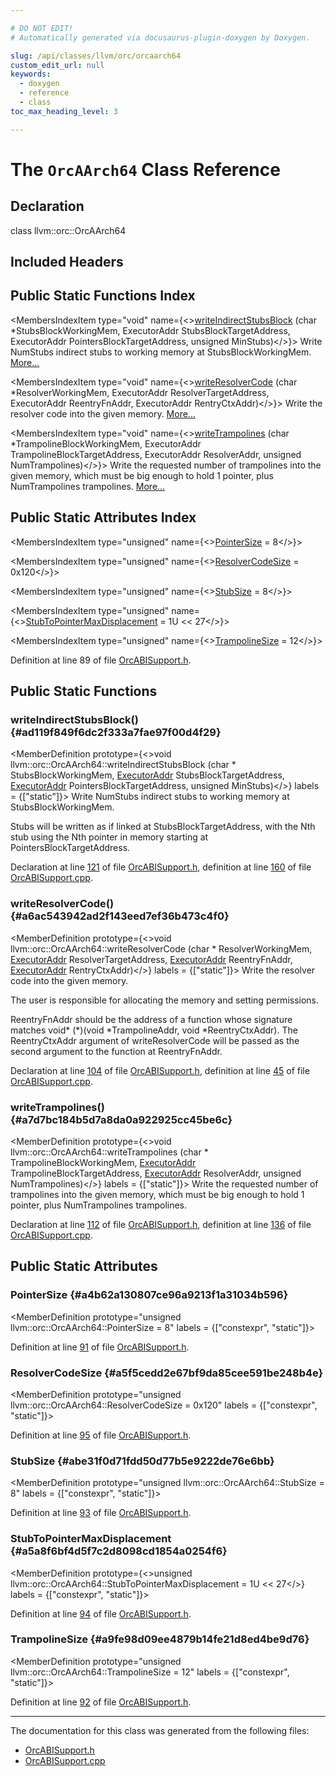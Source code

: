 ```yaml
---

# DO NOT EDIT!
# Automatically generated via docusaurus-plugin-doxygen by Doxygen.

slug: /api/classes/llvm/orc/orcaarch64
custom_edit_url: null
keywords:
  - doxygen
  - reference
  - class
toc_max_heading_level: 3

---
```





# The `OrcAArch64` Class Reference

<DoxygenPage pluginConfig={pluginConfig}>



## Declaration

<CodeBlock>class llvm::orc::OrcAArch64</CodeBlock>

## Included Headers

<IncludesList>
<IncludesListItem
  filePath="llvm/ExecutionEngine/Orc/OrcABISupport.h"
  permalink="/docs/api/files/include/include/llvm/include/llvm/executionengine/include/llvm/executionengine/orc/orcabisupport-h"
  isLocal="true" />
</IncludesList>

## Public Static Functions Index

<MembersIndex>

<MembersIndexItem
  type="void"
  name={<><a href="#ad119f849f6dc2f333a7fae97f00d4f29">writeIndirectStubsBlock</a> (char &#42;StubsBlockWorkingMem, ExecutorAddr StubsBlockTargetAddress, ExecutorAddr PointersBlockTargetAddress, unsigned MinStubs)</>}>
Write NumStubs indirect stubs to working memory at StubsBlockWorkingMem. <a href="#ad119f849f6dc2f333a7fae97f00d4f29">More...</a>
</MembersIndexItem>

<MembersIndexItem
  type="void"
  name={<><a href="#a6ac543942ad2f143eed7ef36b473c4f0">writeResolverCode</a> (char &#42;ResolverWorkingMem, ExecutorAddr ResolverTargetAddress, ExecutorAddr ReentryFnAddr, ExecutorAddr RentryCtxAddr)</>}>
Write the resolver code into the given memory. <a href="#a6ac543942ad2f143eed7ef36b473c4f0">More...</a>
</MembersIndexItem>

<MembersIndexItem
  type="void"
  name={<><a href="#a7d7bc184b5d7a8da0a922925cc45be6c">writeTrampolines</a> (char &#42;TrampolineBlockWorkingMem, ExecutorAddr TrampolineBlockTargetAddress, ExecutorAddr ResolverAddr, unsigned NumTrampolines)</>}>
Write the requested number of trampolines into the given memory, which must be big enough to hold 1 pointer, plus NumTrampolines trampolines. <a href="#a7d7bc184b5d7a8da0a922925cc45be6c">More...</a>
</MembersIndexItem>

</MembersIndex>

## Public Static Attributes Index

<MembersIndex>

<MembersIndexItem
  type="unsigned"
  name={<><a href="#a4b62a130807ce96a9213f1a31034b596">PointerSize</a> = 8</>}>
</MembersIndexItem>

<MembersIndexItem
  type="unsigned"
  name={<><a href="#a5f5cedd2e67bf9da85cee591be248b4e">ResolverCodeSize</a> = 0x120</>}>
</MembersIndexItem>

<MembersIndexItem
  type="unsigned"
  name={<><a href="#abe31f0d71fdd50d77b5e9222de76e6bb">StubSize</a> = 8</>}>
</MembersIndexItem>

<MembersIndexItem
  type="unsigned"
  name={<><a href="#a5a8f6bf4d5f7c2d8098cd1854a0254f6">StubToPointerMaxDisplacement</a> = 1U &lt;&lt; 27</>}>
</MembersIndexItem>

<MembersIndexItem
  type="unsigned"
  name={<><a href="#a9fe98d09ee4879b14fe21d8ed4be9d76">TrampolineSize</a> = 12</>}>
</MembersIndexItem>

</MembersIndex>


Definition at line 89 of file <a href="/docs/api/files/include/include/llvm/include/llvm/executionengine/include/llvm/executionengine/orc/orcabisupport-h">OrcABISupport.h</a>.

<SectionDefinition>

## Public Static Functions

### writeIndirectStubsBlock() {#ad119f849f6dc2f333a7fae97f00d4f29}

<MemberDefinition
  prototype={<>void llvm::orc::OrcAArch64::writeIndirectStubsBlock (char &#42; StubsBlockWorkingMem, <a href="/docs/api/classes/llvm/orc/executoraddr">ExecutorAddr</a> StubsBlockTargetAddress, <a href="/docs/api/classes/llvm/orc/executoraddr">ExecutorAddr</a> PointersBlockTargetAddress, unsigned MinStubs)</>}
  labels = {["static"]}>
Write NumStubs indirect stubs to working memory at StubsBlockWorkingMem.

Stubs will be written as if linked at StubsBlockTargetAddress, with the Nth stub using the Nth pointer in memory starting at PointersBlockTargetAddress.

Declaration at line <a href="/docs/api/files/include/include/llvm/include/llvm/executionengine/include/llvm/executionengine/orc/orcabisupport-h/#l00121">121</a> of file <a href="/docs/api/files/include/include/llvm/include/llvm/executionengine/include/llvm/executionengine/orc/orcabisupport-h">OrcABISupport.h</a>, definition at line <a href="/docs/api/files/lib/lib/executionengine/lib/executionengine/orc/orcabisupport-cpp/#l00160">160</a> of file <a href="/docs/api/files/lib/lib/executionengine/lib/executionengine/orc/orcabisupport-cpp">OrcABISupport.cpp</a>.
</MemberDefinition>

### writeResolverCode() {#a6ac543942ad2f143eed7ef36b473c4f0}

<MemberDefinition
  prototype={<>void llvm::orc::OrcAArch64::writeResolverCode (char &#42; ResolverWorkingMem, <a href="/docs/api/classes/llvm/orc/executoraddr">ExecutorAddr</a> ResolverTargetAddress, <a href="/docs/api/classes/llvm/orc/executoraddr">ExecutorAddr</a> ReentryFnAddr, <a href="/docs/api/classes/llvm/orc/executoraddr">ExecutorAddr</a> RentryCtxAddr)</>}
  labels = {["static"]}>
Write the resolver code into the given memory.

The user is responsible for allocating the memory and setting permissions.

ReentryFnAddr should be the address of a function whose signature matches void&#42; (&#42;)(void &#42;TrampolineAddr, void &#42;ReentryCtxAddr). The ReentryCtxAddr argument of writeResolverCode will be passed as the second argument to the function at ReentryFnAddr.

Declaration at line <a href="/docs/api/files/include/include/llvm/include/llvm/executionengine/include/llvm/executionengine/orc/orcabisupport-h/#l00104">104</a> of file <a href="/docs/api/files/include/include/llvm/include/llvm/executionengine/include/llvm/executionengine/orc/orcabisupport-h">OrcABISupport.h</a>, definition at line <a href="/docs/api/files/lib/lib/executionengine/lib/executionengine/orc/orcabisupport-cpp/#l00045">45</a> of file <a href="/docs/api/files/lib/lib/executionengine/lib/executionengine/orc/orcabisupport-cpp">OrcABISupport.cpp</a>.
</MemberDefinition>

### writeTrampolines() {#a7d7bc184b5d7a8da0a922925cc45be6c}

<MemberDefinition
  prototype={<>void llvm::orc::OrcAArch64::writeTrampolines (char &#42; TrampolineBlockWorkingMem, <a href="/docs/api/classes/llvm/orc/executoraddr">ExecutorAddr</a> TrampolineBlockTargetAddress, <a href="/docs/api/classes/llvm/orc/executoraddr">ExecutorAddr</a> ResolverAddr, unsigned NumTrampolines)</>}
  labels = {["static"]}>
Write the requested number of trampolines into the given memory, which must be big enough to hold 1 pointer, plus NumTrampolines trampolines.

Declaration at line <a href="/docs/api/files/include/include/llvm/include/llvm/executionengine/include/llvm/executionengine/orc/orcabisupport-h/#l00112">112</a> of file <a href="/docs/api/files/include/include/llvm/include/llvm/executionengine/include/llvm/executionengine/orc/orcabisupport-h">OrcABISupport.h</a>, definition at line <a href="/docs/api/files/lib/lib/executionengine/lib/executionengine/orc/orcabisupport-cpp/#l00136">136</a> of file <a href="/docs/api/files/lib/lib/executionengine/lib/executionengine/orc/orcabisupport-cpp">OrcABISupport.cpp</a>.
</MemberDefinition>

</SectionDefinition>

<SectionDefinition>

## Public Static Attributes

### PointerSize {#a4b62a130807ce96a9213f1a31034b596}

<MemberDefinition
  prototype="unsigned llvm::orc::OrcAArch64::PointerSize = 8"
  labels = {["constexpr", "static"]}>

Definition at line <a href="/docs/api/files/include/include/llvm/include/llvm/executionengine/include/llvm/executionengine/orc/orcabisupport-h/#l00091">91</a> of file <a href="/docs/api/files/include/include/llvm/include/llvm/executionengine/include/llvm/executionengine/orc/orcabisupport-h">OrcABISupport.h</a>.
</MemberDefinition>

### ResolverCodeSize {#a5f5cedd2e67bf9da85cee591be248b4e}

<MemberDefinition
  prototype="unsigned llvm::orc::OrcAArch64::ResolverCodeSize = 0x120"
  labels = {["constexpr", "static"]}>

Definition at line <a href="/docs/api/files/include/include/llvm/include/llvm/executionengine/include/llvm/executionengine/orc/orcabisupport-h/#l00095">95</a> of file <a href="/docs/api/files/include/include/llvm/include/llvm/executionengine/include/llvm/executionengine/orc/orcabisupport-h">OrcABISupport.h</a>.
</MemberDefinition>

### StubSize {#abe31f0d71fdd50d77b5e9222de76e6bb}

<MemberDefinition
  prototype="unsigned llvm::orc::OrcAArch64::StubSize = 8"
  labels = {["constexpr", "static"]}>

Definition at line <a href="/docs/api/files/include/include/llvm/include/llvm/executionengine/include/llvm/executionengine/orc/orcabisupport-h/#l00093">93</a> of file <a href="/docs/api/files/include/include/llvm/include/llvm/executionengine/include/llvm/executionengine/orc/orcabisupport-h">OrcABISupport.h</a>.
</MemberDefinition>

### StubToPointerMaxDisplacement {#a5a8f6bf4d5f7c2d8098cd1854a0254f6}

<MemberDefinition
  prototype={<>unsigned llvm::orc::OrcAArch64::StubToPointerMaxDisplacement = 1U &lt;&lt; 27</>}
  labels = {["constexpr", "static"]}>

Definition at line <a href="/docs/api/files/include/include/llvm/include/llvm/executionengine/include/llvm/executionengine/orc/orcabisupport-h/#l00094">94</a> of file <a href="/docs/api/files/include/include/llvm/include/llvm/executionengine/include/llvm/executionengine/orc/orcabisupport-h">OrcABISupport.h</a>.
</MemberDefinition>

### TrampolineSize {#a9fe98d09ee4879b14fe21d8ed4be9d76}

<MemberDefinition
  prototype="unsigned llvm::orc::OrcAArch64::TrampolineSize = 12"
  labels = {["constexpr", "static"]}>

Definition at line <a href="/docs/api/files/include/include/llvm/include/llvm/executionengine/include/llvm/executionengine/orc/orcabisupport-h/#l00092">92</a> of file <a href="/docs/api/files/include/include/llvm/include/llvm/executionengine/include/llvm/executionengine/orc/orcabisupport-h">OrcABISupport.h</a>.
</MemberDefinition>

</SectionDefinition>

<hr/>

The documentation for this class was generated from the following files:

<ul>
<li><a href="/docs/api/files/include/include/llvm/include/llvm/executionengine/include/llvm/executionengine/orc/orcabisupport-h">OrcABISupport.h</a></li>
<li><a href="/docs/api/files/lib/lib/executionengine/lib/executionengine/orc/orcabisupport-cpp">OrcABISupport.cpp</a></li>
</ul>

</DoxygenPage>
